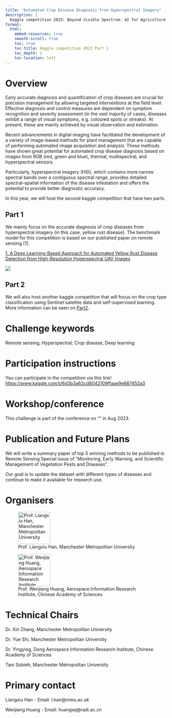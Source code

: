 ```yaml
---
title: "Automated Crop Disease Diagnosis from Hyperspectral Imagery"
description: |
  Kaggle competition 2023: Beyond Visible Spectrum: AI for Agriculture
format:
  html:
    embed-resources: true
    smooth-scroll: true
    toc: true
    toc-title: Kaggle competition 2023 Part 1
    toc_depth: 2
    toc-location: left
---
```


# Overview

Early accurate diagnosis and quantification of crop diseases are crucial for precision management by allowing targeted interventions at the field level. Effective diagnosis and control measures are dependent on symptom recognition and severity assessment (in the vast majority of cases, diseases exhibit a range of visual symptoms, e.g. coloured spots or streaks). At present, these are mainly achieved by visual observation and estimation.

Recent advancements in digital imaging have facilitated the development of a variety of image-based methods for plant management that are capable of performing automated image acquisition and analysis. These methods have shown great potential for automated crop disease diagnosis based on images from RGB (red, green and blue), thermal, multispectral, and hyperspectral sensors.

Particularly, hyperspectral imagery (HSI), which contains more narrow spectral bands over a contiguous spectral range, provides detailed spectral--spatial information of the disease infestation and offers the potential to provide better diagnostic accuracy.

In this year, we will host the second kaggle competition that have two parts.

## Part 1

We mainly focus on the accurate diagnosis of crop diseases from hyperspectral imagery (in this case, yellow rust disease). The benchmark model for this competition is based on our published paper on remote sensing \[1\].

[1. A Deep Learning-Based Approach for Automated Yellow Rust Disease Detection from High-Resolution Hyperspectral UAV Images](https://www.mdpi.com/2072-4292/11/13/1554)

![](imgs/hy.png)

## Part 2

We will also host another kaggle competition that will focus on the crop type classification using Sentinel satellite data and self-supervised learning. More information can be seen on [Part2](https://robeson1010.github.io/Agvision/kaggle2023.html).



# Challenge keywords

Remote sensing; Hyperspectral; Crop disease; Deep learning

# Participation instructions

You can participate in the competition via this link! <https://www.kaggle.com/t/6d3b3a62cd8042109ffaae9e687452a3>

# Workshop/conference

This challenge is part of the conference on "" in Aug 2023.

# Publication and Future Plans

We will write a summary paper of top 5 winning methods to be published in Remote Sensing Special issue of "Monitoring, Early Warning, and Scientific Management of Vegetation Pests and Diseases".

Our goal is to update the dataset with different types of diseases and continue to make it available for research use.

# Organisers

![Prof. Liangxiu Han, Manchester Metropolitan University](imgs/mmu.png){fig-align="left" width="100"}

![Prof. Wenjiang Huang, Aerospace Information Research Institute, Chinese Academy of Sciences](imgs/air.png){fig-align="left" width="100"}

# Technical Chairs

Dr. Xin Zhang, Manchester Metropolitan University

Dr. Yue Shi, Manchester Metropolitan University

Dr. Yingying, Dong Aerospace Information Research Institute, Chinese Academy of Sciences

Tam Sobieh, Manchester Metropolitan University

# Primary contact

Liangxiu Han - Email: l.han\@mmu.ac.uk

Wenjiang Huang - Email: huangwj\@radi.ac.cn